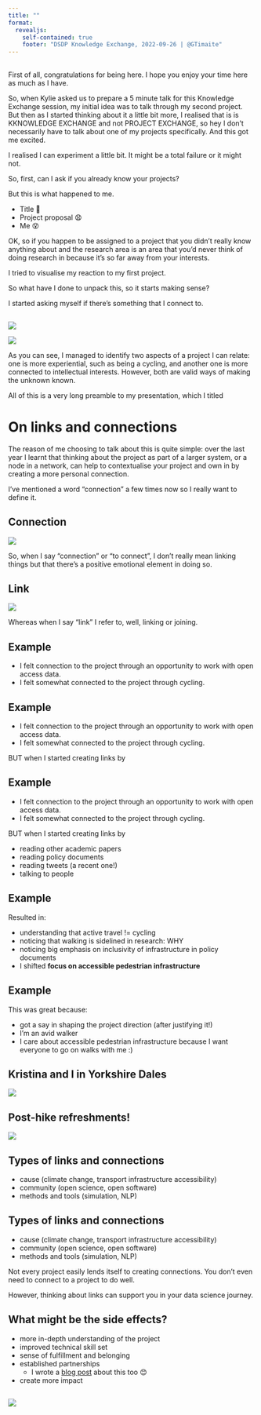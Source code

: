```yaml
---
title: ""
format: 
  revealjs:
    self-contained: true
    footer: "DSDP Knowledge Exchange, 2022-09-26 | @GTimaite"
---
```


## 

:::{.notes}
First of all, congratulations for being here. I hope you enjoy your time here as much as I have. 

So, when Kylie asked us to prepare a 5 minute talk for this Knowledge Exchange session, my initial idea was to talk through my second project. But then as I started thinking about it a little bit more, I realised that is is KKNOWLEDGE EXCHANGE and not PROJECT EXCHANGE, so hey I don't necessarily have to talk about one of my projects specifically. And this got me excited. 

I realised I can experiment a little bit. It might be a total failure or it might not.

So, first, can I ask if you already know your projects?

But this is what happened to me. 
:::

:::{.incremental}
- Title 🤔
- Project proposal 😧
- Me 😵
:::

:::{.notes}
OK, so if you happen to be assigned to a project that you didn't really know anything about and the research area is an area that you'd never think of doing research in because it's so far away from your interests.

I tried to visualise my reaction to my first project.

So what have I done to unpack this, so it starts making sense?

I started asking myself if there's something that I connect to.
:::


## 

:::{.r-stack}
![](email.png){.framgent}

![](email_edit.png){.fragment}
:::

:::{.notes}
As you can see, I managed to identify two aspects of a project I can relate: one is more experiential, such as being a cycling, and another one is more connected to intellectual interests. However, both are valid ways of making the unknown known.

All of this is a very long preamble to my presentation, which I titled
:::

# On links and connections 
<!-- my title ;) -->
:::{.notes}
The reason of me choosing to talk about this is quite simple: over the last year I learnt that thinking about the project as part of a larger system, or a node in a network, can help to contextualise your project and own in by creating a more personal connection.

I've mentioned a word "connection" a few times now so I really want to define it. 
:::

## Connection

![](connection.png)


:::{.notes}
So, when I say "connection" or "to connect", I don't really mean linking things but that there's a positive emotional element in doing so. 
:::

## Link

![](link.png)

:::{.notes}
Whereas when I say "link" I refer to, well, linking or joining.
:::

## Example
<!-- slide example 1/5 -->
:::{.incremental}
- I felt connection to the project through an opportunity to work with open access data.
- I felt somewhat connected to the project through cycling.
:::

## Example 
<!-- slide example 2/5 -->
- I felt connection to the project through an opportunity to work with open access data.
- I felt somewhat connected to the project through cycling.

BUT when I started creating links by

## Example
<!-- slide example 3/5 -->
- I felt connection to the project through an opportunity to work with open access data.
- I felt somewhat connected to the project through cycling.

BUT when I started creating links by

:::{.incremental}
- reading other academic papers
- reading policy documents
- reading tweets (a recent one!)
- talking to people
:::

## Example 
<!-- slide example 4/5 -->

Resulted in:

:::{.incremental}
- understanding that active travel != cycling
- noticing that walking is sidelined in research: WHY
- noticing big emphasis on inclusivity of infrastructure in policy documents
- I shifted **focus on accessible pedestrian infrastructure** 
:::

## Example 
<!-- slide example 5/5 -->
This was great because:

:::{.incremental}
- got a say in shaping the project direction (after justifying it!)
- I'm an avid walker
- I care about accessible pedestrian infrastructure because I want everyone to go on walks with me :)
:::

## Kristina and I in Yorkshire Dales 

![](trip_photo1.jpeg)

## Post-hike refreshments!
![](trip_photo2.jpeg)

## Types of links and connections
<!-- slide 1/2 -->
:::{.incremental}
- cause (climate change, transport infrastructure accessibility)
- community (open science, open software)
- methods and tools (simulation, NLP)
:::

## Types of links and connections
<!-- slide 2/2 -->
- cause (climate change, transport infrastructure accessibility)
- community (open science, open software)
- methods and tools (simulation, NLP)

Not every project easily lends itself to creating connections. You don't even need to connect to a project to do well.

However, thinking about links can support you in your data science journey.

## What might be the side effects?  

:::{.incremental}
- more in-depth understanding of the project
- improved technical skill set
- sense of fulfillment and belonging 
- established partnerships
  - I wrote a [blog post](https://www.cdrc.ac.uk/networking-and-partnership-building-an-interns-perspective/) about this too 😊
- create more impact
:::

##

![](gif.gif)




